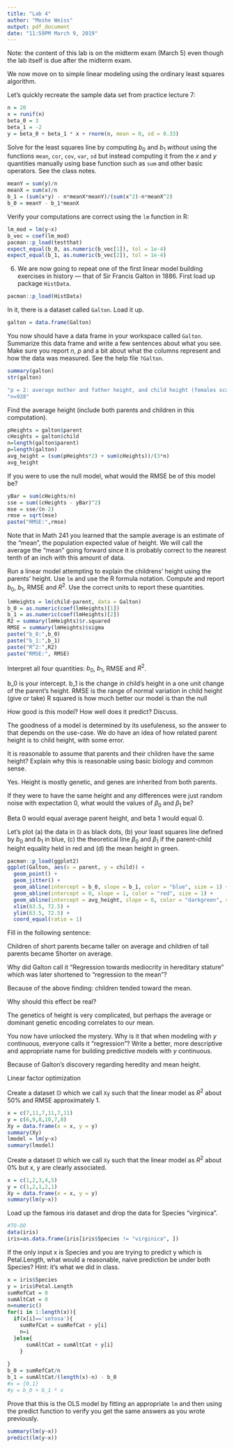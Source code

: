 ```yaml
---
title: "Lab 4"
author: "Moshe Weiss"
output: pdf_document
date: "11:59PM March 9, 2019"
---
```


Note: the content of this lab is on the midterm exam (March 5) even though the lab itself is due after the midterm exam.


We now move on to simple linear modeling using the ordinary least squares algorithm.

Let's quickly recreate the sample data set from practice lecture 7:

```r
n = 20
x = runif(n)
beta_0 = 3
beta_1 = -2
y = beta_0 + beta_1 * x + rnorm(n, mean = 0, sd = 0.33)
```

Solve for the least squares line by computing $b_0$ and $b_1$ _without_ using the functions `mean`, `cor`, `cov`, `var`, `sd` but instead computing it from the $x$ and $y$ quantities manually using base function such as `sum` and other basic operators. See the class notes.

```r
meanY = sum(y)/n
meanX = sum(x)/n
b_1 = (sum(x*y) - n*meanX*meanY)/(sum(x^2)-n*meanX^2)
b_0 = meanY - b_1*meanX
```

Verify your computations are correct using the `lm` function in R:

```r
lm_mod = lm(y~x)
b_vec = coef(lm_mod)
pacman::p_load(testthat)
expect_equal(b_0, as.numeric(b_vec[1]), tol = 1e-4)
expect_equal(b_1, as.numeric(b_vec[2]), tol = 1e-4)
```

6. We are now going to repeat one of the first linear model building exercises in history --- that of Sir Francis Galton in 1886. First load up package `HistData`.

```r
pacman::p_load(HistData)
```

In it, there is a dataset called `Galton`. Load it up.

```r
galton = data.frame(Galton)
```

You now should have a data frame in your workspace called `Galton`. Summarize this data frame and write a few sentences about what you see. Make sure you report $n$, $p$ and a bit about what the columns represent and how the data was measured. See the help file `?Galton`.

```r
summary(galton)
str(galton)

"p = 2: average mother and father height, and child height (females scaled by 1.08)"
"n=928"

```



Find the average height (include both parents and children in this computation).

```r
pHeights = galton$parent
cHeights = galton$child
n=length(galton$parent)
p=length(galton)
avg_height = (sum(pHeights*2) + sum(cHeights))/(3*n)
avg_height
```

If you were to use the null model, what would the RMSE be of this model be?

```r
yBar = sum(cHeights/n)
sse = sum((cHeights - yBar)^2)
mse = sse/(n-2)
rmse = sqrt(mse)
paste("RMSE:",rmse)
```

Note that in Math 241 you learned that the sample average is an estimate of the "mean", the population expected value of height. We will call the average the "mean" going forward since it is probably correct to the nearest tenth of an inch with this amount of data.

Run a linear model attempting to explain the childrens' height using the parents' height. Use `lm` and use the R formula notation. Compute and report $b_0$, $b_1$, RMSE and $R^2$. Use the correct units to report these quantities.

```r
lmHeights = lm(child~parent, data = Galton)
b_0 = as.numeric(coef(lmHeights)[1])
b_1 = as.numeric(coef(lmHeights)[2])
R2 = summary(lmHeights)$r.squared
RMSE = summary(lmHeights)$sigma
paste("b_0:",b_0)
paste("b_1:",b_1)
paste("R^2:",R2)
paste("RMSE:", RMSE)
```

Interpret all four quantities: $b_0$, $b_1$, RMSE and $R^2$.

b_0 is your intercept. b_1 is the change in child's height in a one unit change of the parent's height.
RMSE is the range of normal variation in child height (give or take)
R squared is how much better our model is than the null


How good is this model? How well does it predict? Discuss.

The goodness of a model is determined by its usefuleness, so the answer to that depends on the use-case. We do have an idea of how related parent height is to child height, with some error.

It is reasonable to assume that parents and their children have the same height? Explain why this is reasonable using basic biology and common sense.

Yes.
Height is mostly genetic, and genes are inherited from both parents.

If they were to have the same height and any differences were just random noise with expectation 0, what would the values of $\beta_0$ and $\beta_1$ be?

Beta 0 would equal average parent height, and beta 1 would equal 0.

Let's plot (a) the data in $\mathbb{D}$ as black dots, (b) your least squares line defined by $b_0$ and $b_1$ in blue, (c) the theoretical line $\beta_0$ and $\beta_1$ if the parent-child height equality held in red and (d) the mean height in green.

```r
pacman::p_load(ggplot2)
ggplot(Galton, aes(x = parent, y = child)) + 
  geom_point() + 
  geom_jitter() +
  geom_abline(intercept = b_0, slope = b_1, color = "blue", size = 1) +
  geom_abline(intercept = 0, slope = 1, color = "red", size = 1) +
  geom_abline(intercept = avg_height, slope = 0, color = "darkgreen", size = 1) +
  xlim(63.5, 72.5) + 
  ylim(63.5, 72.5) +
  coord_equal(ratio = 1)
```

Fill in the following sentence: 

Children of short parents became taller on average and children of tall parents became Shorter on average.

Why did Galton call it "Regression towards mediocrity in hereditary stature" which was later shortened to "regression to the mean"?

Because of the above finding: children tended toward the mean.

Why should this effect be real?

The genetics of height is very complicated, but perhaps the average or dominant genetic encoding correlates to our mean.

You now have unlocked the mystery. Why is it that when modeling with $y$ continuous, everyone calls it "regression"? Write a better, more descriptive and appropriate name for building predictive models with $y$ continuous.

Because of Galton's discovery regarding heredity and mean height.

Linear factor optimization

Create a dataset $\mathbb{D}$ which we call `Xy` such that the linear model as $R^2$ about 50\% and RMSE approximately 1.

```r
x = c(7,11,7,11,7,11)
y = c(6,9,8,10,7,8)
Xy = data.frame(x = x, y = y)
summary(Xy)
lmodel = lm(y~x)
summary(lmodel)
```

Create a dataset $\mathbb{D}$ which we call `Xy` such that the linear model as $R^2$ about 0\% but x, y are clearly associated.

```r
x = c(1,2,3,4,5)
y = c(1,2,1,2,1)
Xy = data.frame(x = x, y = y)
summary(lm(y~x))
```

Load up the famous iris dataset and drop the data for Species "virginica".

```r
#TO-DO
data(iris)
iris=as.data.frame(iris[iris$Species != "virginica", ])
```

If the only input x is  Species and you are trying to predict y which is Petal.Length, what would a reasonable, naive prediction be under both Species? Hint: it's what we did in class.

```r
x = iris$Species
y = iris$Petal.Length
sumRefCat = 0
sumAltCat = 0
n=numeric()
for(i in 1:length(x)){
  if(x[i]=='setosa'){
    sumRefCat = sumRefCat + y[i]
    n=i
  }else{
      sumAltCat = sumAltCat + y[i]
    }
  
}
b_0 = sumRefCat/n
b_1 = sumAltCat/(length(x)-n) - b_0
#x = {0,1}
#y = b_0 + b_1 * x
```

Prove that this is the OLS model by fitting an appropriate `lm` and then using the predict function to verify you get the same answers as you wrote previously.

```r
summary(lm(y~x))
predict(lm(y~x))
```


